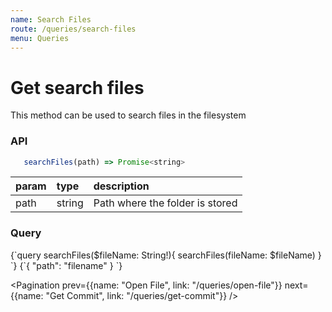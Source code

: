 ```yaml
---
name: Search Files
route: /queries/search-files
menu: Queries
---
```



# Get search files

This method can be used to search files in the filesystem

### API

```js
   searchFiles(path) => Promise<string>
```

|param|type|description|
|:--|:--|:--|
|path|string|Path where the folder is stored|

### Query
<QueryViewer>
   <QueryTab>
{`query searchFiles($fileName: String!){
  searchFiles(fileName: $fileName)
}
`}
   </QueryTab>
   <VariablesTab>
{`{
   "path": "filename"
}
`}
   </VariablesTab>
</QueryViewer>

<Pagination prev={{name: "Open File", link: "/queries/open-file"}} next={{name: "Get Commit", link: "/queries/get-commit"}} />